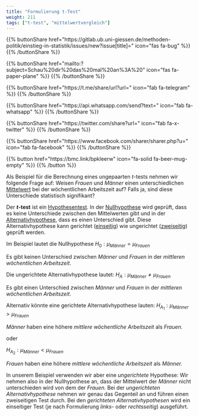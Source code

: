 ```yaml
---
title: "Formulierung t-Test"
weight: 211
tags: ["t-test", "mittelwertvergleich"]
---
```


{{% buttonShare href=\"https\:\/\/gitlab.ub.uni-giessen.de\/methoden-politik\/einstieg-in-statistik\/issues\/new?issue[title]=\" icon=\"fas fa-bug\" %}} {{% /buttonShare %}} 

{{% buttonShare href=\"mailto\:?subject=Schau\%20dir\%20das\%20mal\%20an\%3A\%20\" icon=\"fas fa-paper-plane\" %}} {{% /buttonShare %}}

{{% buttonShare href=\"https\:\/\/t.me\/share\/url?url=\" icon=\"fab fa-telegram\" %}} {{% /buttonShare %}}

{{% buttonShare href=\"https\:\/\/api.whatsapp.com\/send?text=\" icon=\"fab fa-whatsapp\" %}} {{% /buttonShare %}}

{{% buttonShare href=\"https\:\/\/twitter.com\/share?url=\" icon=\"fab fa-x-twitter\" %}} {{% /buttonShare %}}

{{% buttonShare href=\"https\:\/\/www.facebook.com\/sharer\/sharer.php?u=\" icon=\"fab fa-facebook\" %}} {{% /buttonShare %}}

{{% button href=\"https\:\/\/bmc.link\/bpkleerw\" icon=\"fa-solid fa-beer-mug-empty\" %}} {{% /button %}}

Als Beispiel für die Berechnung eines ungepaarten $t$-tests nehmen wir folgende Frage auf:
Weisen *Frauen* und *Männer* einen unterschiedlichen [Mittelwert](../../../glossar/mittelwert/index.html) bei der wöchentlichen Arbeitszeit auf? Falls ja, sind diese Unterschiede statistisch signifikant?

Der **$t$-test** ist ein [Hypothesentest](../../../glossar/signifikanztest/index.html). In der [Nullhypothese](../../../glossar/nullhypothese/index.html) wird geprüft, dass es keine Unterschiede zwischen den Mittelwerten gibt und in der [Alternativhypothese](../../../glossar/alternativhypothese/index.html), dass es einen Unterschied gibt. Diese Alternativhypothese kann gerichtet ([einseitig](../../../glossar/einseitigertest/index.html)) wie ungerichtet ([zweiseitig](../../../glossar/zweiseitigertest/index.html)) geprüft werden.

Im Beispiel lautet die Nullhypothese
$H_0: \mu_{Männer} = \mu_{Frauen}$

Es gibt keinen Unterschied zwischen *Männer* und *Frauen* in der *mittleren wöchentlichen Arbeitszeit*.

Die ungerichtete Alternativhypothese lautet:
$H_A: \mu_{Männer} \neq \mu_{Frauen}$

Es gibt einen Unterschied zwischen *Männer* und *Frauen* in der *mittleren wöchentlichen Arbeitszeit*.

Alternativ könnte eine gerichtete Alternativhypothese lauten:
$H_{A_{1}}: \mu_{Männer} > \mu_{Frauen}$

*Männer* haben eine höhere *mittlere wöchentliche Arbeitszeit* als *Frauen.*

oder

$H_{A_{2}}: \mu_{Männer} < \mu_{Frauen}$

*Frauen* haben eine höhere *mittlere wöchentliche Arbeitszeit* als *Männer.*

In unserem Beispiel verwenden wir aber eine *ungerichtete* Hypothese: Wir nehmen also in der Nullhypothese an, dass der Mittelwert der *Männer* nicht unterschieden wird von dem der *Frauen.* Bei der *ungerichteten Alternativhypothese* nehmen wir genau das Gegenteil an und führen einen zweiseitigen Test durch. Bei den *gerichteten Alternativhypothesen* wird ein einseitiger Test (je nach Formulierung *links-* oder *rechtsseitig*) ausgeführt.